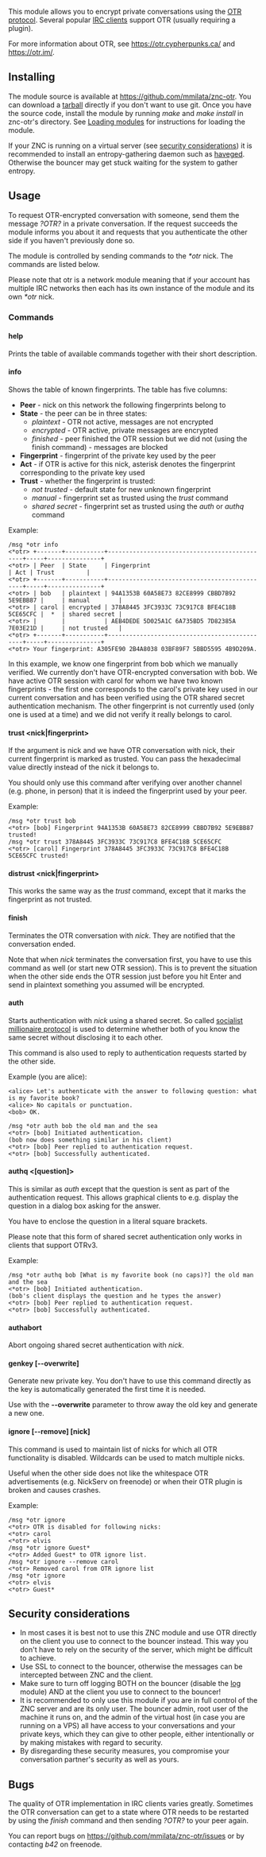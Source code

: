 This module allows you to encrypt private conversations using the
[https://otr.cypherpunks.ca/ OTR protocol]. Several popular
[https://otr.cypherpunks.ca/software.php IRC clients] support OTR (usually requiring a plugin).

For more information about OTR, see https://otr.cypherpunks.ca/ and https://otr.im/.

== Installing ==

The module source is available at https://github.com/mmilata/znc-otr. You can
download a
[https://github.com/mmilata/znc-otr/archive/master/znc-otr-master.tar.gz tarball]
directly if you don't want to use git. Once you have the source code, install the module
by running ''make'' and ''make install'' in znc-otr's directory. See
[http://wiki.znc.in/Modules#.28Un.29Loading_Modules Loading modules] for instructions
for loading the module.

If your ZNC is running on a virtual server (see
[[#Security considerations|security considerations]]) it is recommended
to install an entropy-gathering daemon such as
[http://www.issihosts.com/haveged/ haveged]. Otherwise the bouncer may get
stuck waiting for the system to gather entropy.

== Usage ==

To request OTR-encrypted conversation with someone, send them the message
''?OTR?'' in a private conversation. If the request succeeds the module informs
you about it and requests that you authenticate the other side if you haven't
previously done so.

The module is controlled by sending commands to the ''*otr'' nick. The commands
are listed below.

Please note that otr is a network module meaning that if your account has
multiple IRC networks then each has its own instance of the module and its own
''*otr'' nick.

=== Commands ===

==== help ====
Prints the table of available commands together with their short description.

==== info ====
Shows the table of known fingerprints. The table has five columns:

* '''Peer''' - nick on this network the following fingerprints belong to
* '''State''' - the peer can be in three states:
** ''plaintext'' - OTR not active, messages are not encrypted
** ''encrypted'' - OTR active, private messages are encrypted
** ''finished'' - peer finished the OTR session but we did not (using the finish command) - messages are blocked
* '''Fingerprint''' - fingerprint of the private key used by the peer
* '''Act''' - if OTR is active for this nick, asterisk denotes the fingerprint corresponding to the private key used
* '''Trust''' -  whether the fingerprint is trusted:
** ''not trusted'' - default state for new unknown fingerprint
** ''manual'' - fingerprint set as trusted using the ''trust'' command
** ''shared secret'' - fingerprint set as trusted using the ''auth'' or ''authq'' command

Example:
<pre>
/msg *otr info
<*otr> +-------+-----------+----------------------------------------------+-----+---------------+
<*otr> | Peer  | State     | Fingerprint                                  | Act | Trust         |
<*otr> +-------+-----------+----------------------------------------------+-----+---------------+
<*otr> | bob   | plaintext | 94A1353B 60A58E73 82CE8999 CBBD7B92 5E9EBB87 |     | manual        |
<*otr> | carol | encrypted | 378A8445 3FC3933C 73C917C8 BFE4C18B 5CE65CFC |  *  | shared secret |
<*otr> |       |           | AEB4DEDE 5D025A1C 6A735BD5 7D82385A 7E03E21D |     | not trusted   |
<*otr> +-------+-----------+----------------------------------------------+-----+---------------+
<*otr> Your fingerprint: A305FE90 2B4A8038 03BF89F7 5BBD5595 4B9D209A.
</pre>
In this example, we know one fingerprint from bob which we manually verified.
We currently don't have OTR-encrypted conversation with bob. We have active
OTR session with carol for whom we have two known fingerprints - the first one
corresponds to the carol's private key used in our current conversation and has
been verified using the OTR shared secret authentication mechanism. The other
fingerprint is not currently used (only one is used at a time) and we did not
verify it really belongs to carol.

==== trust <nick|fingerprint> ====
If the argument is nick and we have OTR conversation with nick, their current
fingerprint is marked as trusted. You can pass the hexadecimal value directly
instead of the nick it belongs to.

You should only use this command after verifying over another channel (e.g.
phone, in person) that it is indeed the fingerprint used by your peer.

Example:
<pre>
/msg *otr trust bob
<*otr> [bob] Fingerprint 94A1353B 60A58E73 82CE8999 CBBD7B92 5E9EBB87 trusted!
/msg *otr trust 378A8445 3FC3933C 73C917C8 BFE4C18B 5CE65CFC
<*otr> [carol] Fingerprint 378A8445 3FC3933C 73C917C8 BFE4C18B 5CE65CFC trusted!
</pre>

==== distrust <nick|fingerprint> ====
This works the same way as the ''trust'' command, except that it marks the
fingerprint as not trusted.

==== finish <nick> ====
Terminates the OTR conversation with ''nick''. They are notified that the conversation ended.

Note that when ''nick'' terminates the conversation first, you have to use this command as well
(or start new OTR session). This is to prevent the situation when the other side ends the OTR
session just before you hit Enter and send in plaintext something you assumed will be encrypted.

==== auth <nick> <secret> ====
Starts authentication with ''nick'' using a shared secret. So called
[http://en.wikipedia.org/wiki/Socialist_millionaire socialist millionaire protocol]
is used to determine whether both of you know the same secret without
disclosing it to each other.

This command is also used to reply to authentication requests started by the other side.

Example (you are alice):
<pre>
<alice> Let's authenticate with the answer to following question: what is my favorite book?
<alice> No capitals or punctuation.
<bob> OK.
</pre>
<pre>
/msg *otr auth bob the old man and the sea
<*otr> [bob] Initiated authentication.
(bob now does something similar in his client)
<*otr> [bob] Peer replied to authentication request.
<*otr> [bob] Successfully authenticated.
</pre>

==== authq <nick> <[question]> <secret> ====
This is similar as ''auth'' except that the question is sent as part of the
authentication request. This allows graphical clients to e.g. display the
question in a dialog box asking for the answer.

You have to enclose the question in a literal square brackets.

Please note that this form of shared secret authentication only works in
clients that support OTRv3.

Example:
<pre>
/msg *otr authq bob [What is my favorite book (no caps)?] the old man and the sea
<*otr> [bob] Initiated authentication.
(bob's client displays the question and he types the answer)
<*otr> [bob] Peer replied to authentication request.
<*otr> [bob] Successfully authenticated.
</pre>

==== authabort <nick> ====
Abort ongoing shared secret authentication with ''nick''.

==== genkey [--overwrite] ====
Generate new private key. You don't have to use this command directly as the
key is automatically generated the first time it is needed.

Use with the '''--overwrite''' parameter to throw away the old key and generate
a new one.

==== ignore [--remove] [nick] ====
This command is used to maintain list of nicks for which all OTR functionality is disabled.
Wildcards can be used to match multiple nicks.

Useful when the other side does not like the whitespace OTR advertisements (e.g. NickServ on
freenode) or when their OTR plugin is broken and causes crashes.

Example:
<pre>
/msg *otr ignore
<*otr> OTR is disabled for following nicks:
<*otr> carol
<*otr> elvis
/msg *otr ignore Guest*
<*otr> Added Guest* to OTR ignore list.
/msg *otr ignore --remove carol
<*otr> Removed carol from OTR ignore list
/msg *otr ignore
<*otr> elvis
<*otr> Guest*
</pre>

== Security considerations ==
* In most cases it is best not to use this ZNC module and use OTR directly on the client you use to connect to the bouncer instead. This way you don't have to rely on the security of the server, which might be difficult to achieve.
* Use SSL to connect to the bouncer, otherwise the messages can be intercepted between ZNC and the client.
* Make sure to turn off logging BOTH on the bouncer (disable the [http://wiki.znc.in/Log log] module) AND at the client you use to connect to the bouncer!
* It is recommended to only use this module if you are in full control of the ZNC server and are its only user. The bouncer admin, root user of the machine it runs on, and the admin of the virtual host (in case you are running on a VPS) all have access to your conversations and your private keys, which they can give to other people, either intentionally or by making mistakes with regard to security.
* By disregarding these security measures, you compromise your conversation partner's security as well as yours.

== Bugs ==
The quality of OTR implementation in IRC clients varies greatly. Sometimes the OTR conversation can get to a state where OTR needs to be restarted by using the ''finish'' command and then sending ''?OTR?'' to your peer again.

You can report bugs on https://github.com/mmilata/znc-otr/issues or by contacting ''b42'' on freenode.
